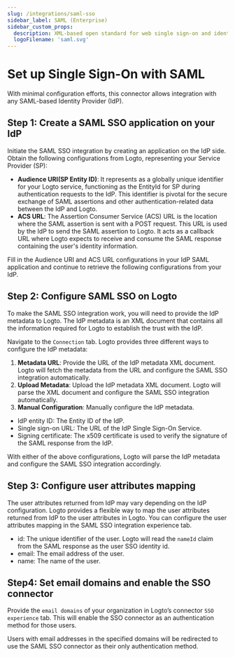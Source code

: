 ```yaml
---
slug: /integrations/saml-sso
sidebar_label: SAML (Enterprise)
sidebar_custom_props:
  description: XML-based open standard for web single sign-on and identity federation.
  logoFilename: 'saml.svg'
---
```



# Set up Single Sign-On with SAML

With minimal configuration efforts, this connector allows integration with any SAML-based Identity Provider (IdP).

<GuideTip />

## Step 1: Create a SAML SSO application on your IdP

Initiate the SAML SSO integration by creating an application on the IdP side. Obtain the following configurations from Logto, representing your Service Provider (SP):

- **Audience URI(SP Entity ID)**: It represents as a globally unique identifier for your Logto service, functioning as the EntityId for SP during authentication requests to the IdP. This identifier is pivotal for the secure exchange of SAML assertions and other authentication-related data between the IdP and Logto.
- **ACS URL**: The Assertion Consumer Service (ACS) URL is the location where the SAML assertion is sent with a POST request. This URL is used by the IdP to send the SAML assertion to Logto. It acts as a callback URL where Logto expects to receive and consume the SAML response containing the user's identity information.

Fill in the Audience URI and ACS URL configurations in your IdP SAML application and continue to retrieve the following configurations from your IdP.

## Step 2: Configure SAML SSO on Logto

To make the SAML SSO integration work, you will need to provide the IdP metadata to Logto. The IdP metadata is an XML document that contains all the information required for Logto to establish the trust with the IdP.

Navigate to the `Connection` tab. Logto provides three different ways to configure the IdP metadata:

1. **Metadata URL**: Provide the URL of the IdP metadata XML document. Logto will fetch the metadata from the URL and configure the SAML SSO integration automatically.
2. **Upload Metadata**: Upload the IdP metadata XML document. Logto will parse the XML document and configure the SAML SSO integration automatically.
3. **Manual Configuration**: Manually configure the IdP metadata.

- IdP entity ID: The Entity ID of the IdP.
- Single sign-on URL: The URL of the IdP Single Sign-On Service.
- Signing certificate: The x509 certificate is used to verify the signature of the SAML response from the IdP.

With either of the above configurations, Logto will parse the IdP metadata and configure the SAML SSO integration accordingly.

## Step 3: Configure user attributes mapping

The user attributes returned from IdP may vary depending on the IdP configuration. Logto provides a flexible way to map the user attributes returned from IdP to the user attributes in Logto. You can configure the user attributes mapping in the SAML SSO integration experience tab.

- id: The unique identifier of the user. Logto will read the `nameId` claim from the SAML response as the user SSO identity id.
- email: The email address of the user.
- name: The name of the user.

## Step4: Set email domains and enable the SSO connector

Provide the `email domains` of your organization in Logto’s connector `SSO experience` tab. This will enable the SSO connector as an authentication method for those users.

Users with email addresses in the specified domains will be redirected to use the SAML SSO connector as their only authentication method.
